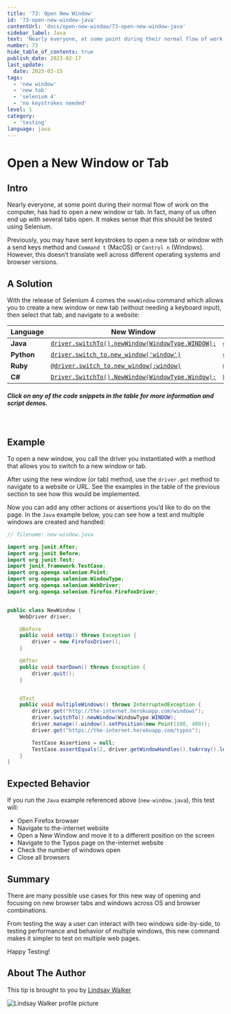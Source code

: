 ```yaml
---
title: '73: Open New Window'
id: '73-open-new-window-java'
contentUrl: 'docs/open-new-window/73-open-new-window-java'
sidebar_label: Java
text: 'Nearly everyone, at some point during their normal flow of work on the computer, has had to open a new window or tab. In fact, many of us often end up with several tabs open. It makes sense that this should be tested using Selenium.'
number: 73
hide_table_of_contents: true
publish_date: 2023-02-17
last_update:
  date: 2023-03-15
tags:
  - 'new window'
  - 'new tab'
  - 'selenium 4'
  - 'no keystrokes needed'
level: 1
category:
  - 'testing'
language: java
---
```


# Open a New Window or Tab

## Intro

Nearly everyone, at some point during their normal flow of work on the computer, has had to open a new window or tab. In fact, many of us often end up with several tabs open. It makes sense that this should be tested using Selenium.

Previously, you may have sent keystrokes to open a new tab or window with a send keys method and `Command t` (MacOS) or `Control n` (Windows). However, this doesn’t translate well across different operating systems and browser versions.

## A Solution

With the release of Selenium 4 comes the `newWindow` command which allows you to create a new window or new tab (without needing a keyboard input), then select that tab, and navigate to a website:

| **Language** | **New Window**                                                                                                                                                                                                  | **New Tab**                                                                                                                                                                                                  |
| ------------ | --------------------------------------------------------------------------------------------------------------------------------------------------------------------------------------------------------------- | ------------------------------------------------------------------------------------------------------------------------------------------------------------------------------------------------------------ |
| **Java**     | [`driver.switchTo().newWindow(WindowType.WINDOW);`](https://github.com/saucelabs-training/demo-java/blob/docs-1.2/selenium-examples/src/test/java/com/saucedemo/selenium/se4newfeatures/NewWindowTest.java#L13) | [`driver.switchTo().newWindow(WindowType.TAB);`](https://github.com/saucelabs-training/demo-java/blob/docs-1.2/selenium-examples/src/test/java/com/saucedemo/selenium/se4newfeatures/NewWindowTest.java#L21) |
| **Python**   | [`driver.switch_to.new_window('window')`](https://github.com/saucelabs-training/demo-python/blob/docs-1.1/examples/selenium/new_features/test_new_window.py#L5)                                                 | [`driver.switch_to.new_window('tab')`](https://github.com/saucelabs-training/demo-python/blob/docs-1.1/examples/selenium/new_features/test_new_window.py#L12)                                                |
| **Ruby**     | [`@driver.switch_to.new_window(:window)`](https://github.com/saucelabs-training/demo-ruby/blob/docs-1.1/training-sessions/selenium4/spec/new_window_spec.rb#L7)                                                 | [`@driver.switch_to.new_window(:tab)`](https://github.com/saucelabs-training/demo-ruby/blob/docs-1.1/training-sessions/selenium4/spec/new_window_spec.rb#L13)                                                |
| **C#**       | [`Driver.SwitchTo().NewWindow(WindowType.Window);`](https://github.com/saucelabs-training/demo-csharp/blob/docs-1.1/DotnetCore/Sauce.Demo/Core.Selenium.Examples/Selenium4/NewFeatures/NewWindow.cs#L39)        | [`Driver.SwitchTo().NewWindow(WindowType.Tab);`](https://github.com/saucelabs-training/demo-csharp/blob/docs-1.1/DotnetCore/Sauce.Demo/Core.Selenium.Examples/Selenium4/NewFeatures/NewWindow.cs#L48)        |

##### _Click on any of the code snippets in the table for more information and script demos._

<br />

## Example

To open a new window, you call the driver you instantiated with a method that allows you to switch to a new window or tab.

After using the new window (or tab) method, use the `driver.get` method to navigate to a website or URL. See the examples in the table of the previous section to see how this would be implemented.

Now you can add any other actions or assertions you’d like to do on the page. In the `Java` example below, you can see how a test and multiple windows are created and handled:

```java
// filename: new-window.java

import org.junit.After;
import org.junit.Before;
import org.junit.Test;
import junit.framework.TestCase;
import org.openqa.selenium.Point;
import org.openqa.selenium.WindowType;
import org.openqa.selenium.WebDriver;
import org.openqa.selenium.firefox.FirefoxDriver;


public class NewWindow {
    WebDriver driver;

    @Before
    public void setUp() throws Exception {
        driver = new FirefoxDriver();
    }

    @After
    public void tearDown() throws Exception {
        driver.quit();
    }


    @Test
    public void multipleWindows() throws InterruptedException {
        driver.get("http://the-internet.herokuapp.com/windows");
        driver.switchTo().newWindow(WindowType.WINDOW);
        driver.manage().window().setPosition(new Point(100, 400));
        driver.get("https://the-internet.herokuapp.com/typos");

        TestCase Assertions = null;
        TestCase.assertEquals(2, driver.getWindowHandles().toArray().length);
    }
}
```

## Expected Behavior

If you run the `Java` example referenced above (`new-window.java`), this test will:

- Open Firefox browser
- Navigate to the-internet website
- Open a New Window and move it to a different position on the screen
- Navigate to the Typos page on the-internet website
- Check the number of windows open
- Close all browsers

## Summary

There are many possible use cases for this new way of opening and focusing on new browser tabs and windows across OS and browser combinations.

From testing the way a user can interact with two windows side-by-side, to testing performance and behavior of multiple windows, this new command makes it simpler to test on multiple web pages.

Happy Testing!

## About The Author

This tip is brought to you by [Lindsay Walker](https://www.linkedin.com/in/lindsayjowalker/)

![Lindsay Walker profile picture](/img/authors/lindsay-walker.jpeg#author-img 'a title')
